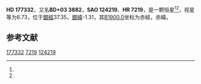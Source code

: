 {{Starbox begin
| name = HD 177332
}}
{{Starbox observe
| epoch = [[J2000.0|J2000.0]]
| constell = {{星座名待查}}<ref name=SIMBAD>{{cite web
 | url=http://simbad.u-strasbg.fr/simbad/sim-id?Ident=HR+7219
 | title=Pulsating variable Star
 | publisher=Centre de Données astronomiques de Strasbourg
 | work=SIMBAD
 | accessdate=2012-07-13
 | archive-date=2016-03-19
 | archive-url=https://web.archive.org/web/20160319031016/http://simbad.u-strasbg.fr/simbad/sim-id?Ident=HR+7219
 | dead-url=no
 }}</ref><ref name=DATA>{{cite web
 | url=http://vizier.u-strasbg.fr/viz-bin/VizieR-5?-out.add=.&-source=5050&-corr=PK=HR&-out.max=9999&HR=7219
 | title=VizieR Detailed Page
 | accessdate=2012-07-13
 | archive-date=2016-03-05
 | archive-url=https://web.archive.org/web/20160305022517/http://vizier.u-strasbg.fr/viz-bin/VizieR-5?-out.add=.&-source=5050&-corr=PK=HR&-out.max=9999&HR=7219
 | dead-url=no
 }}</ref>
| 星官 = 
| ra = {{RA|19|4|10.7}}<ref name=SIMBAD /><ref name=DATA />
| dec = {{DEC|+3|19|50}}<ref name=SIMBAD /><ref name=DATA />
| appmag_v = 6.73<ref name=SIMBAD /><ref name=DATA />
}}
{{Starbox character
| class = A5m<ref name=SIMBAD /><ref name=DATA />
| b-v = 0.13<ref name=SIMBAD /><ref name=DATA />
| u-b = 0.14<ref name=SIMBAD /><ref name=DATA />
| r-i = 0.09<ref name=SIMBAD /><ref name=DATA />
| variable = 
}}
{{Starbox astrometry
| radial_v = 0.14
| prop_mo_ra = -13
| parallax = 
| p_error = 
}}
{{Starbox catalog
| names =BD+03 3882，[[SAO星表|SAO]] 124219，[[HD星表|HD]] 177332，[[HR星表|HR]] 7219}}
{{Starbox reference |Simbad=HR+7219}}
{{Starbox end}}

'''HD 177332'''，又名'''BD+03 3882'''，'''SAO 124219'''、'''HR 7219'''，是一颗恒星<ref name=SIMBAD /><ref name=DATA />，视星等为6.73，位于[[銀道座標系|銀經]]37.35，[[銀道座標系|銀緯]]-1.31，其[[B1900.0|B1900.0]]坐标为赤經{{RA|18|59|10.5}}，赤緯{{DEC|+3|-1.31|55}}。

== 参考文献 ==
{{reflist}}

{{star-stub}}

[[Category:HD和HDE天體|177332]]
[[Category:HR天體|7219]]
[[Category:SAO天體|124219]]